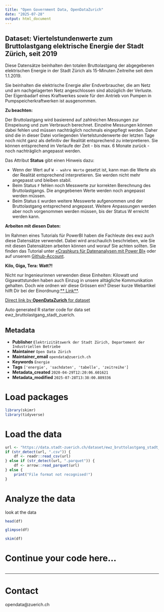 ```yaml
---
title: "Open Government Data, OpenDataZurich"
date: "2025-07-28"
output: html_document
---
```


## Dataset: Viertelstundenwerte zum Bruttolastgang elektrische Energie der Stadt Zürich, seit 2019


Diese Datensätze beinhalten den totalen Bruttolastgang der abgegebenen elektrischen Energie in der Stadt Zürich als 15-Minuten Zeitreihe seit dem 1.1.2019.

Sie beinhalten die elektrische Energie aller Endverbraucher, die am Netz und am nachgelagerten Netz angeschlossen sind abzüglich der Verluste. Der Eigenbadarf eines Kraftwerkes sowie für den Antrieb von Pumpen in Pumpspeicherkraftwerken ist ausgenommen.


**Zu beachten:**


Der Bruttolastgang wird basierend auf zahlreichen Messungen zur Einspeisung und zum Verbrauch berechnet. Einzelne Messungen können dabei fehlen und müssen nachträglich nochmals eingepflegt werden. Daher sind die in dieser Datei vorliegenden Viertelstundenwerte der letzten Tage noch nicht ganz als definitiv der Realität entsprechend zu interpretieren. Sie können entsprechend im Verlaufe der Zeit - bis max. 6 Monate zurück - noch nachträglich angepasst werden.

Das Attribut **Status** gibt einen Hinweis dazu:

- Wenn der Wert auf `W - wahre Werte` gesetzt ist, kann man die Werte als der Realität entsprechend interpretieren. Sie werden nicht mehr angepasst und bleiben stabil.
- Beim Status `F` fehlen noch Messwerte zur korrekten Berechnung des Bruttolastgangs. Die angegebenen Werte werden  noch angepasst werden müssen.
- Beim Status `E` wurden weitere Messwerte aufgenommen und der Bruttolastgang entsprechend angepasst. Weitere Anpassungen werden aber noch vorgenommen werden müssen, bis der Status W erreicht werden kann.



[]()

**Arbeiten mit diesen Daten:**

Im Rahmen eines Tutorials für PowerBI haben die Fachleute des ewz auch diese Datensätze verwendet. Dabei wird anschaulich beschrieben, wie Sie mit diesen Datensätzen arbeiten können und worauf Sie achten sollten. Sie finden das Tutorial  unter [«Crashkurs für Datenanalysen mit Power BI»](https://opendatazurich.github.io/crashkurs-dataviz-powerbi/#bruttolastgang) oder auf unserem [Github-Account](https://github.com/opendatazurich/crashkurs-dataviz-powerbi).



[]()

**Kilo, Giga, Tera: Watt?!**


Nicht nur Ingenieurinnen verwenden diese Einheiten: Kilowatt und Gigawattstunden haben auch Einzug in unsere alltägliche Kommunikation gehalten. Doch wie ordnen wir diese Grössen ein? Dieser kurze Webartikel hilft Dir bei der Einordnung:[** Link**](https://www.powernewz.ch/2020/kilo-giga-tera-watt/).


[]()



[Direct link by **OpenDataZurich** for dataset](https://data.stadt-zuerich.ch/dataset/ewz_bruttolastgang_stadt_zuerich)

Auto generated R starter code for data set ewz_bruttolastgang_stadt_zuerich.

## Metadata

- **Publisher** `Elektrizitätswerk der Stadt Zürich, Departement der Industriellen Betriebe`
- **Maintainer** `Open Data Zürich`
- **Maintainer_email** `opendata@zuerich.ch`
- **Keywords** `Energie`
- **Tags** `['energie', 'sachdaten', 'tabelle', 'zeitreihe']`
- **Metadata_created** `2020-04-29T12:20:06.601621`
- **Metadata_modified** `2025-07-28T13:38:00.889336`


# Load packages

```r
library(skimr)
library(tidyverse)
```

# Load the data

```r
url <- "https://data.stadt-zuerich.ch/dataset/ewz_bruttolastgang_stadt_zuerich/download/2025_ewz_bruttolastgang.csv"
if (str_detect(url, ".csv")) {
    df <- readr::read_csv(url)
} else if (str_detect(url, ".parquet")) {
    df <- arrow::read_parquet(url)
} else {
    print("File format not recognised!")
}
```

# Analyze the data

look at the data
```r
head(df)
```

```r
glimpse(df)
```

```r
skim(df)
```

# Continue your code here...

```r

```

------------------------------------------------------------------------

# Contact

opendata@zuerich.ch
